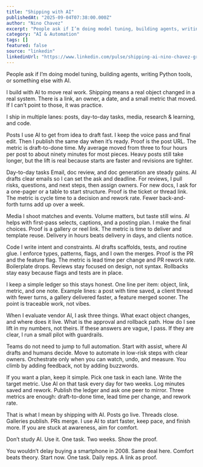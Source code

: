 ```yaml
---
title: "Shipping with AI"
publishedAt: "2025-09-04T07:38:00.000Z"
author: "Nino Chavez"
excerpt: "People ask if I’m doing model tuning, building agents, writing Python tools, or something else with AI."
category: "AI & Automation"
tags: []
featured: false
source: "linkedin"
linkedinUrl: "https://www.linkedin.com/pulse/shipping-ai-nino-chavez-gr6tc"
---
```


People ask if I’m doing model tuning, building agents, writing Python tools, or something else with AI.

I build with AI to move real work. Shipping means a real object changed in a real system. There is a link, an owner, a date, and a small metric that moved. If I can’t point to those, it was practice.

I ship in multiple lanes: posts, day-to-day tasks, media, research & learning, and code.

Posts I use AI to get from idea to draft fast. I keep the voice pass and final edit. Then I publish the same day when it’s ready. Proof is the post URL. The metric is draft-to-done time. My average moved from three to four hours per post to about ninety minutes for most pieces. Heavy posts still take longer, but the lift is real because starts are faster and revisions are tighter.

Day-to-day tasks Email, doc review, and doc generation are steady gains. AI drafts clear emails so I can set the ask and deadline. For reviews, I pull risks, questions, and next steps, then assign owners. For new docs, I ask for a one-pager or a table to start structure. Proof is the ticket or thread link. The metric is cycle time to a decision and rework rate. Fewer back-and-forth turns add up over a week.

Media I shoot matches and events. Volume matters, but taste still wins. AI helps with first-pass selects, captions, and a posting plan. I make the final choices. Proof is a gallery or reel link. The metric is time to deliver and template reuse. Delivery in hours beats delivery in days, and clients notice.

Code I write intent and constraints. AI drafts scaffolds, tests, and routine glue. I enforce types, patterns, flags, and I own the merges. Proof is the PR and the feature flag. The metric is lead time per change and PR rework rate. Boilerplate drops. Reviews stay focused on design, not syntax. Rollbacks stay easy because flags and tests are in place.

I keep a simple ledger so this stays honest. One line per item: object, link, metric, and one note. Example lines: a post with time saved, a client thread with fewer turns, a gallery delivered faster, a feature merged sooner. The point is traceable work, not vibes.

When I evaluate vendor AI, I ask three things. What exact object changes, and where does it live. What is the approval and rollback path. How do I see lift in my numbers, not theirs. If these answers are vague, I pass. If they are clear, I run a small pilot with guardrails.

Teams do not need to jump to full automation. Start with assist, where AI drafts and humans decide. Move to automate in low-risk steps with clear owners. Orchestrate only when you can watch, undo, and measure. You climb by adding feedback, not by adding buzzwords.

If you want a plan, keep it simple. Pick one task in each lane. Write the target metric. Use AI on that task every day for two weeks. Log minutes saved and rework. Publish the ledger and ask one peer to mirror. Three metrics are enough: draft-to-done time, lead time per change, and rework rate.

That is what I mean by shipping with AI. Posts go live. Threads close. Galleries publish. PRs merge. I use AI to start faster, keep pace, and finish more. If you are stuck at awareness, aim for comfort.

Don’t study AI. Use it. One task. Two weeks. Show the proof.

You wouldn’t delay buying a smartphone in 2008. Same deal here. Comfort beats theory. Start now. One task. Daily reps. A link as proof.